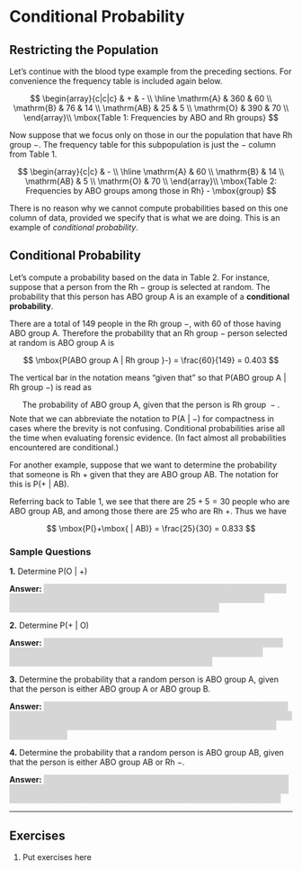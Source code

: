 # Conditional Probability

## Restricting the Population

Let's continue with the blood type example from the preceding sections.  For
convenience the frequency table is included again below.

$$
\begin{array}{c|c|c}
       & + & - \\ \hline
\mathrm{A} & 360 & 60 \\ 
\mathrm{B} & 76 & 14 \\ 
\mathrm{AB} & 25 & 5 \\ 
\mathrm{O} & 390 & 70 \\ 
\end{array}\\
\mbox{Table 1: Frequencies by ABO and Rh groups}
$$

Now suppose that we focus only on those in our the population that have Rh group
$-$.  The frequency table for this subpopulation is just the $-$ column from 
Table 1.

$$
\begin{array}{c|c}
       & - \\ \hline
\mathrm{A} &  60 \\ 
\mathrm{B} &  14 \\ 
\mathrm{AB} &  5 \\ 
\mathrm{O} &  70 \\ 
\end{array}\\
\mbox{Table 2: Frequencies by ABO groups among those in Rh} - \mbox{group}
$$

There is no reason why we cannot compute probabilities based on this one column
of data, provided we specify that is what we are doing.  This is an example of
*conditional probability*.

## Conditional Probability

Let's compute a probability based on the data in Table 2.  For instance, suppose
that a person from the Rh $-$ group is selected at random.
The probability that this person has ABO group A is an 
example of a **conditional probability**.  

There are a total of 149 people in the
Rh group $-$, with 60 of those having ABO group A.
Therefore the probability that an Rh group $-$ person selected at random is 
ABO group A is

$$
\mbox{P(ABO group A | Rh group }-) = \frac{60}{149} = 0.403
$$

The vertical bar in the notation means "given that" 
so that $\mbox{P(ABO group A | Rh group }-)$ is read as 

$$
\mbox{The probability of ABO group A, given that the person is Rh group }-.
$$
Note that we can abbreviate the notation to
$\mbox{P(A | }-)$ for compactness in cases where the brevity is not confusing.
Conditional probabilities arise all the time when evaluating forensic evidence.
(In fact almost all probabilities encountered are conditional.)

For another example, suppose that we want to determine 
the probability that someone is Rh $+$ given that they are ABO group AB.
The notation for this is P($+$ | AB). 

Referring back to Table 1, we see that there are $25 + 5 = 30$ people 
who are ABO group AB, and among those there are 25 who are Rh $+$.
Thus we have

$$
\mbox{P(}+\mbox{ | AB)} = \frac{25}{30} = 0.833
$$

### Sample Questions

<style>
hide {
  background-color: #d6d6d6;
  color: #d6d6d6;
}
hide:hover {
  background-color: white;
  color: black;
}
</style>

**1.** Determine $\mbox{P(O | }+)$

**Answer:** <hide>From Table 1 we see that there are a total of
$360 + 76 + 25 + 390 = 851$ in the Rh $+$ group.  Among these are
390 that are ABO group O.  Therefore 
$\mbox{P(O | }+) = \frac{390}{851} = 0.458$.<hide>

**2.** Determine $\mbox{P(+ | O})$

**Answer:** <hide>From Table 1 we see that there are a total of
$390 + 70 = 460$ that are ABO group O.  Among these are
390 that are Rh $+$.  Thus we have 
$\mbox{P(}+\mbox{ | O)} = \frac{390}{460} = 0.848$.<hide>

**3.** Determine the probability that a random person is ABO group A, given that
the person is either ABO group A or ABO group B.
   
**Answer:** <hide>From Table 1 we see that there are a total of
$360 + 60 + 76 + 14 = 510$ that are ABO group A or ABO group B.  Among these are
$360 + 60 = 420$ that are ABO group A.  Thus we have 
$\mbox{P(A | A or B)} = \frac{420}{510} = 0.824$.<hide>

**4.** Determine the probability that a random person is ABO group AB, given that
the person is either ABO group AB or Rh $-$.
   
**Answer:** <hide>From Table 1 we see that there are a total of
$60 + 14 + 5 + 70 + 25 = 174$ that are ABO group AB or Rh $-$.  Among these are
$25 + 5 = 30$ that are ABO group AB.  Thus we have 
P(AB | AB or $-$) = $\frac{30}{174}$ = 0.172.<hide>

---

## Exercises

1. $\text{Put exercises here}$
